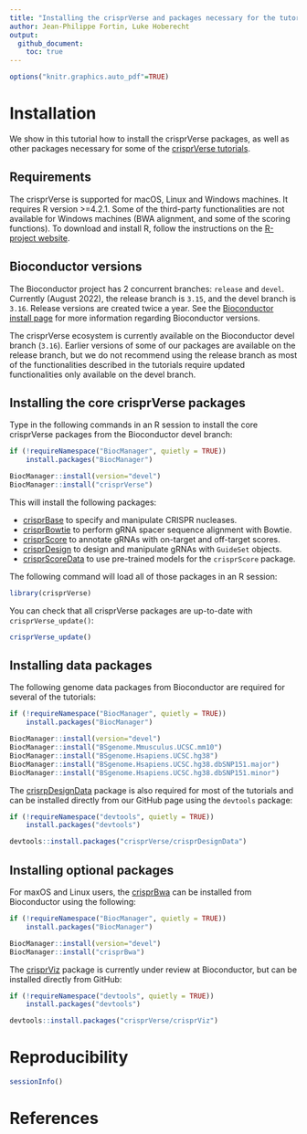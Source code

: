 ```yaml
---
title: "Installing the crisprVerse and packages necessary for the tutorials"
author: Jean-Philippe Fortin, Luke Hoberecht
output: 
  github_document:
    toc: true
---
```


```r
options("knitr.graphics.auto_pdf"=TRUE)
```



# Installation 

We show in this tutorial how to install the crisprVerse packages, as well
as other packages
necessary for some of the [crisprVerse tutorials](https://github.com/crisprVerse/Tutorials).



## Requirements

The crisprVerse is supported for macOS, Linux and Windows machines.
It requires R version >=4.2.1. Some of the third-party functionalities are not
available for Windows machines (BWA alignment, and some of the scoring 
functions). To download and install R, follow the instructions on the  [R-project website](https://www.r-project.org/).

## Bioconductor versions

The Bioconductor project has 2 concurrent branches: `release` and `devel`.
Currently (August 2022), the release branch is `3.15`, and the
devel branch is `3.16`. Release versions are created twice a year. See the 
[Bioconductor install page](https://www.bioconductor.org/install/) for
more information regarding Bioconductor versions.

The crisprVerse ecosystem is currently available on the Bioconductor
devel branch (`3.16`). Earlier versions of some of our packages are available 
on the release branch, but we do not recommend using the release branch
as most of the functionalities described in the tutorials require updated
functionalities only available on the devel branch. 


## Installing the core crisprVerse packages

Type in the following commands in an R session to install the core
crisprVerse packages from the Bioconductor devel branch:


```r
if (!requireNamespace("BiocManager", quietly = TRUE))
    install.packages("BiocManager")

BiocManager::install(version="devel")
BiocManager::install("crisprVerse")
```


This will install the following packages:

* [crisprBase](https://github.com/crisprVerse/crisprBase) to specify and manipulate CRISPR nucleases.
* [crisprBowtie](https://github.com/crisprVerse/crisprBowtie) to perform gRNA spacer sequence
alignment with Bowtie.
* [crisprScore](https://github.com/crisprVerse/crisprScore) to annotate gRNAs with on-target
and off-target scores.
* [crisprDesign](https://github.com/crisprVerse/crisprDesign) to design and manipulate gRNAs
with `GuideSet` objects. 
* [crisprScoreData](https://github.com/crisprVerse/crisprScoreData) to use pre-trained models for the `crisprScore` package.

The following command will load all of those packages in an R session:

```r
library(crisprVerse)
```

You can check that all crisprVerse packages are up-to-date with 
`crisprVerse_update()`:

```r
crisprVerse_update()
```

## Installing data packages

The following genome data packages from Bioconductor are required 
for several of the tutorials:

```r
if (!requireNamespace("BiocManager", quietly = TRUE))
    install.packages("BiocManager")

BiocManager::install(version="devel")
BiocManager::install("BSgenome.Mmusculus.UCSC.mm10")
BiocManager::install("BSgenome.Hsapiens.UCSC.hg38")
BiocManager::install("BSgenome.Hsapiens.UCSC.hg38.dbSNP151.major")
BiocManager::install("BSgenome.Hsapiens.UCSC.hg38.dbSNP151.minor")
```

The [crisrpDesignData](https://github.com/crisprVerse/crisprDesignData) package 
is also required for most of the tutorials and can be installed directly 
from our GitHub page using the `devtools` package:


```r
if (!requireNamespace("devtools", quietly = TRUE))
    install.packages("devtools")

devtools::install.packages("crisprVerse/crisprDesignData")
```

## Installing optional packages

For maxOS and Linux users, the 
[crisprBwa](https://github.com/crisprVerse/crisprBwa) can be installed
from Bioconductor using the following:

```r
if (!requireNamespace("BiocManager", quietly = TRUE))
    install.packages("BiocManager")

BiocManager::install(version="devel")
BiocManager::install("crisprBwa")
```

The [crisprViz](https://github.com/crisprVerse/crisprViz) package is
currently under review at Bioconductor, but can be installed directly 
from GitHub:

```r
if (!requireNamespace("devtools", quietly = TRUE))
    install.packages("devtools")

devtools::install.packages("crisprVerse/crisprViz")
```



# Reproducibility

```r
sessionInfo()
```


# References
